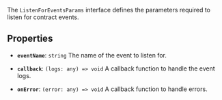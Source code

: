 The `ListenForEventsParams` interface defines the parameters required to listen for contract events.

## Properties

- **`eventName`**: `string`
The name of the event to listen for.

- **`callback`**: `(logs: any) => void`
A callback function to handle the event logs.

- **`onError`**: `(error: any) => void`
A callback function to handle errors.
